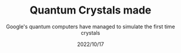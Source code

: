 ---
title: "Quantum Crystals made"
subtitle: "Google's quantum computers have managed to simulate the first time crystals"
date: "2022/10/17"
hero_image: "./stars2.jpg"
hero_image_alt: "Quantum Crystals"
ad: "0"
---